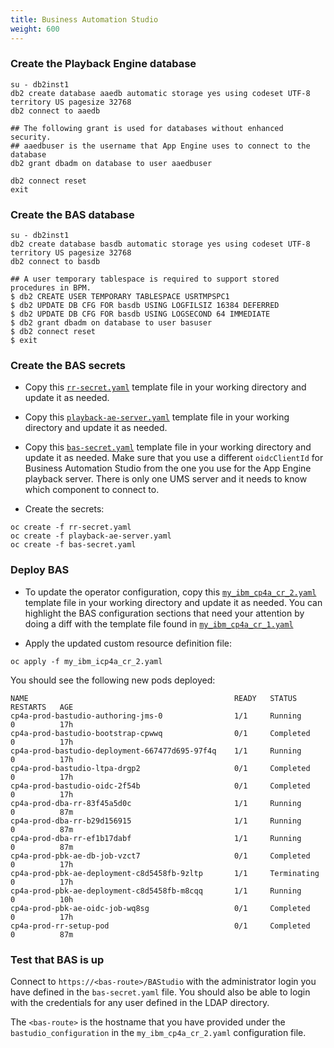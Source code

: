 ```yaml
---
title: Business Automation Studio
weight: 600
---
```


### Create the Playback Engine database

```
su - db2inst1
db2 create database aaedb automatic storage yes using codeset UTF-8 territory US pagesize 32768
db2 connect to aaedb

## The following grant is used for databases without enhanced security.
## aaedbuser is the username that App Engine uses to connect to the database
db2 grant dbadm on database to user aaedbuser

db2 connect reset
exit
```

### Create the BAS database

```
su - db2inst1
db2 create database basdb automatic storage yes using codeset UTF-8 territory US pagesize 32768
db2 connect to basdb

## A user temporary tablespace is required to support stored procedures in BPM.
$ db2 CREATE USER TEMPORARY TABLESPACE USRTMPSPC1
$ db2 UPDATE DB CFG FOR basdb USING LOGFILSIZ 16384 DEFERRED
$ db2 UPDATE DB CFG FOR basdb USING LOGSECOND 64 IMMEDIATE
$ db2 grant dbadm on database to user basuser
$ db2 connect reset
$ exit
```

### Create the BAS secrets

- Copy this [`rr-secret.yaml`](/assets/automation/bas/rr-secret.yaml) template file in your working directory and update it as needed.

- Copy this [`playback-ae-server.yaml`](/assets/automation/bas/playback-ae-server.yaml) template file in your working directory and update it as needed.

- Copy this [`bas-secret.yaml`](/assets/automation/bas/bas-secret.yaml) template file in your working directory and update it as needed. Make sure that you use a different `oidcClientId` for Business Automation Studio from the one you use for the App Engine playback server. There is only one UMS server and it needs to know which component to connect to.

- Create the secrets:
```
oc create -f rr-secret.yaml
oc create -f playback-ae-server.yaml
oc create -f bas-secret.yaml
```

### Deploy BAS

- To update the operator configuration, copy this [`my_ibm_cp4a_cr_2.yaml`](/assets/automation/bas/my_ibm_cp4a_cr_2.yaml) template file in your working directory and update it as needed. You can highlight the BAS configuration sections that need your attention by doing a diff with the template file found in [`my_ibm_cp4a_cr_1.yaml`](/assets/automation/ums/my_ibm_cp4a_cr_1.yaml)

- Apply the updated custom resource definition file:
```
oc apply -f my_ibm_icp4a_cr_2.yaml
```

You should see the following new pods deployed:

```
NAME                                              READY   STATUS        RESTARTS   AGE
cp4a-prod-bastudio-authoring-jms-0                1/1     Running       0          17h
cp4a-prod-bastudio-bootstrap-cpwwq                0/1     Completed     0          17h
cp4a-prod-bastudio-deployment-667477d695-97f4q    1/1     Running       0          17h
cp4a-prod-bastudio-ltpa-drgp2                     0/1     Completed     0          17h
cp4a-prod-bastudio-oidc-2f54b                     0/1     Completed     0          17h
cp4a-prod-dba-rr-83f45a5d0c                       1/1     Running       0          87m
cp4a-prod-dba-rr-b29d156915                       1/1     Running       0          87m
cp4a-prod-dba-rr-ef1b17dabf                       1/1     Running       0          87m
cp4a-prod-pbk-ae-db-job-vzct7                     0/1     Completed     0          17h
cp4a-prod-pbk-ae-deployment-c8d5458fb-9zltp       1/1     Terminating   0          17h
cp4a-prod-pbk-ae-deployment-c8d5458fb-m8cqq       1/1     Running       0          10h
cp4a-prod-pbk-ae-oidc-job-wq8sg                   0/1     Completed     0          17h
cp4a-prod-rr-setup-pod                            0/1     Completed     0          87m
```


### Test that BAS is up

Connect to `https://<bas-route>/BAStudio` with the administrator login you have defined in the `bas-secret.yaml` file. You should also be able to login with the credentials for any user defined in the LDAP directory.

The `<bas-route>` is the hostname that you have provided under the `bastudio_configuration` in the `my_ibm_cp4a_cr_2.yaml` configuration file.
